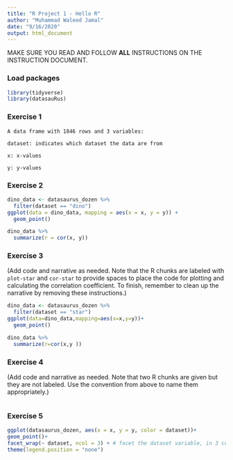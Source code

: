 ```yaml
---
title: "R Project 1 - Hello R"
author: "Muhammad Waleed Jamal"
date: "9/16/2020"
output: html_document
---
```


MAKE SURE YOU READ AND FOLLOW **ALL** INSTRUCTIONS ON THE INSTRUCTION DOCUMENT. 

### Load packages

```r
library(tidyverse) 
library(datasauRus)
```


### Exercise 1
```
A data frame with 1846 rows and 3 variables:

dataset: indicates which dataset the data are from

x: x-values

y: y-values
```
### Exercise 2
```r
dino_data <- datasaurus_dozen %>%
  filter(dataset == "dino")
ggplot(data = dino_data, mapping = aes(x = x, y = y)) +
  geom_point()
```


```r
dino_data %>%
  summarize(r = cor(x, y))
```


### Exercise 3


(Add code and narrative as needed. Note that the R chunks are labeled with `plot-star` and `cor-star` to provide spaces to place the code for plotting and calculating the correlation coefficient. To finish, remember to clean up the narrative by removing these instructions.)



```r
dino_data <- datasaurus_dozen %>%
  filter(dataset == "star")
ggplot(data=dino_data,mapping=aes(x=x,y=y))+
  geom_point()

```

```r
dino_data %>%
  summarize(r=cor(x,y ))
```
### Exercise 4

(Add code and narrative as needed. Note that two R chunks are given but they are not labeled. Use the convention from above to name them appropriately.)


```r
```




### Exercise 5
```r
ggplot(datasaurus_dozen, aes(x = x, y = y, color = dataset))+
geom_point()+
facet_wrap(~ dataset, ncol = 3) + # facet the dataset variable, in 3 cols
theme(legend.position = "none")
```